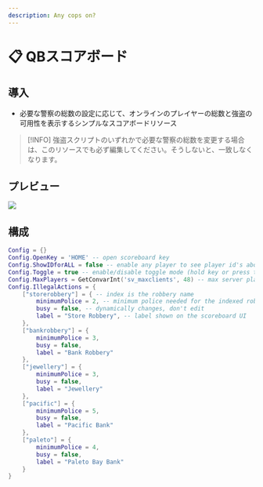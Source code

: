 ```yaml
---
description: Any cops on?
---
```


# 📋 QBスコアボード

## 導入

* 必要な警察の総数の設定に応じて、オンラインのプレイヤーの総数と強盗の可用性を表示するシンプルなスコアボードリソース

> \[!INFO]
> 強盗スクリプトのいずれかで必要な警察の総数を変更する場合は、このリソースでも必ず編集してください。そうしないと、一致しなくなります。

## プレビュー

![](../.gitbook/assets/serverinfo.png)

## 構成

```lua
Config = {}
Config.OpenKey = 'HOME' -- open scoreboard key
Config.ShowIDforALL = false -- enable any player to see player id's above head
Config.Toggle = true -- enable/disable toggle mode (hold key or press to show)
Config.MaxPlayers = GetConvarInt('sv_maxclients', 48) -- max server players
Config.IllegalActions = {
    ["storerobbery"] = { -- index is the robbery name
        minimumPolice = 2, -- minimum police needed for the indexed robbery
        busy = false, -- dynamically changes, don't edit
        label = "Store Robbery", -- label shown on the scoreboard UI
    },
    ["bankrobbery"] = {
        minimumPolice = 3,
        busy = false,
        label = "Bank Robbery"
    },
    ["jewellery"] = {
        minimumPolice = 3,
        busy = false,
        label = "Jewellery"
    },
    ["pacific"] = {
        minimumPolice = 5,
        busy = false,
        label = "Pacific Bank"
    },
    ["paleto"] = {
        minimumPolice = 4,
        busy = false,
        label = "Paleto Bay Bank"
    }
}
```
